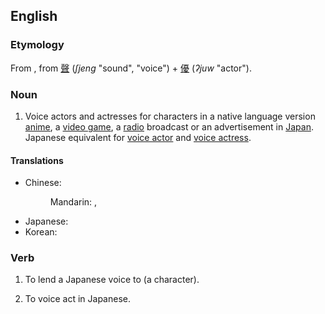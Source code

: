 ==English==
{{wikipedia}}

===Etymology===
From {{etyl|ja|en}} {{m|ja|声優|tr=seiyū </i>せいゆう<i>}}, from {{etyl|ltc|en}} [[聲]] (''ʃjeng'' "sound", "voice") + [[優]] (''ʔjuw'' "actor").

===Noun===
{{en-noun|seiyuu}}

# Voice actors and actresses for characters in a native language version [[anime]], a [[video game]], a [[radio]] broadcast or an advertisement in [[Japan]]. Japanese equivalent for [[voice actor]] and [[voice actress]].

====Translations====
{{trans-top|voice actor}}
* Chinese:
*: Mandarin: {{t+|cmn|聲優}}, {{t+|cmn|声优|tr=shēngyōu}}
{{trans-mid}}
* Japanese: {{t+|ja|声優|tr=seiyū}}
* Korean: {{t+|ko|성우}}
{{trans-bottom}}

===Verb===
{{head|en|verb}}

# {{lb|en|transitive}} To lend a Japanese voice to (a character).
# {{lb|en|intransitive}} To voice act in Japanese.